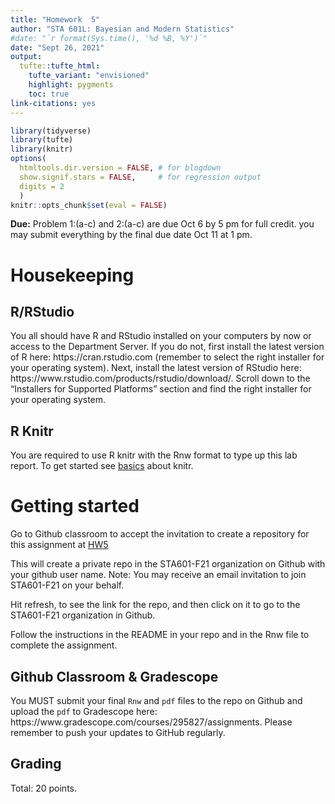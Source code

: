 ```yaml
---
title: "Homework  5"
author: "STA 601L: Bayesian and Modern Statistics"
#date: "`r format(Sys.time(), '%d %B, %Y')`"
date: "Sept 26, 2021"
output: 
  tufte::tufte_html:
    tufte_variant: "envisioned"
    highlight: pygments
    toc: true
link-citations: yes
---
```


```r
library(tidyverse)
library(tufte)
library(knitr)
options(
  htmltools.dir.version = FALSE, # for blogdown
  show.signif.stars = FALSE,     # for regression output
  digits = 2
  )
knitr::opts_chunk$set(eval = FALSE)
```

**Due:** Problem 1:(a-c) and 2:(a-c) are due Oct 6 by 5 pm for full credit.  you may submit everything by the final due date Oct 11 at 1 pm.


# Housekeeping

## R/RStudio

You all should have R and RStudio installed on your computers by now or access to the Department Server. If you do not, first install the latest version of R here: https://cran.rstudio.com (remember to select the right installer for your operating system). Next, install the latest version of RStudio here: https://www.rstudio.com/products/rstudio/download/. Scroll down to the "Installers for Supported Platforms" section and find the right installer for your operating system.

## R Knitr

You are required to use R knitr with the Rnw format to type up this lab report.  To get started see [basics](https://kbroman.org/knitr_knutshell/pages/latex.html) about knitr.


# Getting started

Go to Github classroom to  accept the invitation to create a repository for this assignment  at [HW5](https://classroom.github.com/a/XegQFndy)

This will create a private repo in the STA601-F21 organization on Github with your github user name. Note: You may receive an email invitation to join STA601-F21 on your behalf. 

Hit refresh, to see the link for the repo, and then click on it to go to the STA601-F21 organization in Github.

Follow the instructions in the README in your repo and in the  Rnw file to complete the assignment. 

## Github Classroom & Gradescope

You MUST submit your final `Rnw` and  `pdf` files to the repo on Github and upload the `pdf` to Gradescope here: https://www.gradescope.com/courses/295827/assignments.  Please remember to push your updates to GitHub regularly.


## Grading

Total: 20 points.
  